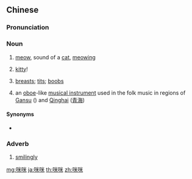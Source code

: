 ==Chinese==
{{zh-forms}}

===Pronunciation===
{{zh-pron
|m=mīmī
|h=pfs=mí-mí
|cat=n
}}

===Noun===
{{zh-noun}}

# {{lb|zh|onomatopoeia}} [[meow]], sound of a [[cat]], [[meowing]]
# {{non-gloss definition|(used to call a cat)}} [[kitty]]!
#: {{zh-x|來，來，小 咪咪。|Come, come, kitty.}}
# {{lb|zh|slang}} [[breast]]s; [[tit]]s; [[boob]]s
#: {{zh-x|我 昨晚 看見 一 對 大 '''咪咪'''。|I saw a pair of big '''boobies''' last night.}}
# an [[oboe]]-like [[musical instrument]] used in the folk music in regions of [[Gansu]] ({{zh-l|甘肃/甘肅}}) and [[Qinghai]] ([[青海]])

====Synonyms====
* {{zh-l|喵}}

===Adverb===
{{zh-adv}}

# [[smilingly]]

[[mg:咪咪]]
[[ja:咪咪]]
[[th:咪咪]]
[[zh:咪咪]]